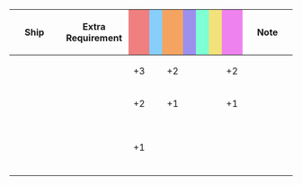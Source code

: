 {|class="wikitable" style="width:100%; text-align: center; vertical-align: middle;"
|-
! style="width: 20%;" | Ship
! style="width: 25%;" | Extra Requirement
! style="width: 5%; background-color: lightcoral;" | {{Firepower}}
! style="width: 5%; background-color: lightskyblue;" | {{Torpedo}}
! style="width: 5%; background-color: sandybrown;" | {{AA}}
! style="width: 5%; background-color: #9C8FEE;" | {{ASW}}
! style="width: 5%; background-color: #7fffd4;" | {{LOS}}
! style="width: 5%; background-color: #F2E279;" | {{Armor}}
! style="width: 5%; background-color: violet;" | {{Evasion}}
! style="width: 20%;" | Note
|-
! {{ShipLink|Akagi/Kai Ni E}}<br />{{ShipLink|Kaga/Kai Ni E}}
| style="text-align:left;" | 
| +3 || || +2 || || || || +2
| style="text-align:left;" | 
|-
! {{ShipLink|Akagi/Kai Ni}}<br />{{ShipLink|Kaga/Kai Ni|Kaga/Kai Ni Go|text=Kaga Kai Ni/Go}}
| style="text-align:left;" | 
| +2 || || +1 || || || || +1
| style="text-align:left;" | 
|-
! {{ShipLink|Akagi/Kai}}<br />{{ShipLink|Kaga/Kai}}<br />{{ShipLink|Shoukaku/Kai Ni}}<br />{{ShipLink|Zuikaku/Kai Ni}}
| style="text-align:left;" | 
| +1 || || || || || || 
| style="text-align:left;" | 
|}